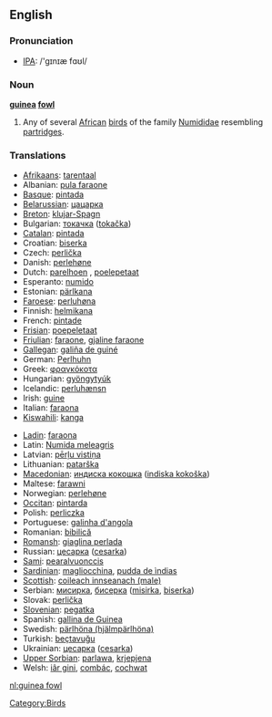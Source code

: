 {{wikipedia}}
==English==

===Pronunciation===
*[[w:IPA|IPA]]: /'gɪnɪæ fɑʊl/

===Noun===
'''[[guinea]] [[fowl]]'''

# Any of several [[African]] [[bird]]s of the family [[Numididae]]  resembling [[partridge]]s.

===Translations===
{{rfc-level|Translations at L3+ (AutoFormat would have corrected level of Translations)}}
{{top}}
*[[Afrikaans]]: [[tarentaal]]
*Albanian: [[pula faraone]]
*[[Basque]]: [[pintada]]
*[[Belarussian]]: [[цацарка]]
*[[Breton]]: [[klujar-Spagn]]
*Bulgarian: [[токачка]] ([[tokačka]])
*[[Catalan]]: [[pintada]]
*Croatian: [[biserka]]
*Czech: [[perlička]]
*Danish: [[perlehøne]]
*Dutch: [[parelhoen]] {{n}}, [[poelepetaat]] {{n}}
*Esperanto: [[numido]]
*Estonian: [[pärlkana]]
*[[Faroese]]: [[perluhøna]]
*Finnish: [[helmikana]]
*French: [[pintade]] {{m}}
*[[Frisian]]: [[poepeletaat]]
*[[Friulian]]: [[faraone]], [[gjaline faraone]]
*[[Gallegan]]: [[galiña de guiné]]
*German: [[Perlhuhn]] {{n}}
*Greek: [[φραγκόκοτα]] '' ''
*Hungarian: [[gyöngytyúk]]
*Icelandic: [[perluhænsn]]
*Irish: [[guine]]
*Italian: [[faraona]] '' ''
*[[Kiswahili]]: [[kanga]]
{{mid}}
*[[Ladin]]: [[faraona]]
*Latin: [[Numida meleagris]] '' ''
*Latvian: [[pērļu vistiņa]]
*Lithuanian: [[patarška]]
*[[Macedonian]]: [[индиcкa кoкoшкa]] ([[indiska kokoška]])
*Maltese: [[farawni]]
*Norwegian: [[perlehøne]]
*[[Occitan]]: [[pintarda]]
*Polish: [[perliczka]] '' ''
*Portuguese: [[galinha d'angola]]
*Romanian: [[bibilică]]
*[[Romansh]]: [[giaglina perlada]]
*Russian: [[цесарка]] ([[cesarka]]) '' ''
*[[Sami]]: [[pearalvuonccis]]
*[[Sardinian]]: [[magliocchina]], [[pudda de ìndias]]
*[[Scottish]]: [[coileach innseanach (male)]]
*Serbian: [[мисирка]], [[бисерка]] ([[misirka]], [[biserka]])
*Slovak: [[perlička]]
*[[Slovenian]]: [[pegatka]] {{f}}
*Spanish: [[gallina de Guinea]] {{f}}
*Swedish: [[pärlhöna (hjälmpärlhöna)]]
*Turkish: [[beçtavuğu]]
*Ukrainian: [[цесарка]] ([[cesarka]])
*[[Upper Sorbian]]: [[parlawa]], [[krjepjena]]
*Welsh: [[iâr gini]], [[combác]], [[cochwat]]
{{bottom}}

[[Category:Birds]]

[[nl:guinea fowl]]
